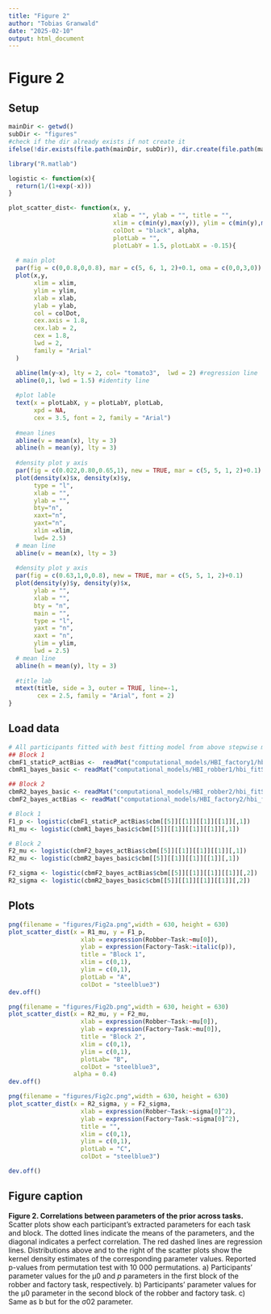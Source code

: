 ```yaml
---
title: "Figure 2"
author: "Tobias Granwald"
date: "2025-02-10"
output: html_document
---
```


# Figure 2

## Setup

```r
mainDir <- getwd()
subDir <- "figures"
#check if the dir already exists if not create it
ifelse(!dir.exists(file.path(mainDir, subDir)), dir.create(file.path(mainDir, subDir)), FALSE)
```

```r
library("R.matlab")
```

```r
logistic <- function(x){
  return(1/(1+exp(-x)))
}

plot_scatter_dist<- function(x, y, 
                             xlab = "", ylab = "", title = "",
                             xlim = c(min(y),max(y)), ylim = c(min(y),max(y)),
                             colDot = "black", alpha,
                             plotLab = "",
                             plotLabY = 1.5, plotLabX = -0.15){
  
  # main plot
  par(fig = c(0,0.8,0,0.8), mar = c(5, 6, 1, 2)+0.1, oma = c(0,0,3,0))
  plot(x,y,
       xlim = xlim,
       ylim = ylim,
       xlab = xlab,
       ylab = ylab,
       col = colDot,
       cex.axis = 1.8,
       cex.lab = 2,
       cex = 1.8,
       lwd = 2,
       family = "Arial"
  )

  abline(lm(y~x), lty = 2, col= "tomato3",  lwd = 2) #regression line
  abline(0,1, lwd = 1.5) #identity line
  
  #plot lable
  text(x = plotLabX, y = plotLabY, plotLab, 
       xpd = NA, 
       cex = 3.5, font = 2, family = "Arial")
  
  #mean lines
  abline(v = mean(x), lty = 3)
  abline(h = mean(y), lty = 3)
  
  #density plot y axis
  par(fig = c(0.022,0.80,0.65,1), new = TRUE, mar = c(5, 5, 1, 2)+0.1)
  plot(density(x)$x, density(x)$y,
       type = "l",
       xlab = "",
       ylab = "",
       bty="n",
       xaxt="n",
       yaxt="n",
       xlim =xlim,
       lwd= 2.5)
  # mean line
  abline(v = mean(x), lty = 3)
  
  #density plot y axis
  par(fig = c(0.63,1,0,0.8), new = TRUE, mar = c(5, 5, 1, 2)+0.1)
  plot(density(y)$y, density(y)$x,
       ylab = "",
       xlab = "",
       bty = "n",
       main = "",
       type = "l",
       yaxt = "n",
       xaxt = "n",
       ylim = ylim,
       lwd = 2.5)
  # mean line
  abline(h = mean(y), lty = 3)
  
  #title lab
  mtext(title, side = 3, outer = TRUE, line=-1,
        cex = 2.5, family = "Arial", font = 2)
}
```

## Load data

```r
# All participants fitted with best fitting model from above stepwise model comparison
## Block 1
cbmF1_staticP_actBias <-  readMat("computational_models/HBI_factory1/hbi_fitsim_static2ActBias_factory1.mat")
cbmR1_bayes_basic <- readMat("computational_models/HBI_robber1/hbi_fitSim_bayes_robber1.mat")

## Block 2
cbmR2_bayes_basic <- readMat("computational_models/HBI_robber2/hbi_fitSim_bayes_robber2.mat")
cbmF2_bayes_actBias <- readMat("computational_models/HBI_factory2/hbi_fitSim_bayes2ActBias_factory2.mat")
```

```r
# Block 1
F1_p <- logistic(cbmF1_staticP_actBias$cbm[[5]][[1]][[1]][[1]][,1])
R1_mu <- logistic(cbmR1_bayes_basic$cbm[[5]][[1]][[1]][[1]][,1])

# Block 2
F2_mu <- logistic(cbmF2_bayes_actBias$cbm[[5]][[1]][[1]][[1]][,1])
R2_mu <- logistic(cbmR2_bayes_basic$cbm[[5]][[1]][[1]][[1]][,1])

F2_sigma <- logistic(cbmF2_bayes_actBias$cbm[[5]][[1]][[1]][[1]][,2])
R2_sigma <- logistic(cbmR2_bayes_basic$cbm[[5]][[1]][[1]][[1]][,2])
```


## Plots
```r
png(filename = "figures/Fig2a.png",width = 630, height = 630)
plot_scatter_dist(x = R1_mu, y = F1_p,
                    xlab = expression(Robber~Task:~mu[0]),
                    ylab = expression(Factory~Task:~italic(p)),
                    title = "Block 1",
                    xlim = c(0,1),
                    ylim = c(0,1),
                    plotLab = "A",
                    colDot = "steelblue3")
dev.off()

png(filename = "figures/Fig2b.png",width = 630, height = 630)
plot_scatter_dist(x = R2_mu, y = F2_mu,
                    xlab = expression(Robber~Task:~mu[0]),
                    ylab = expression(Factory~Task:~mu[0]),
                    title = "Block 2",
                    xlim = c(0,1),
                    ylim = c(0,1),
                    plotLab= "B",
                    colDot = "steelblue3", 
                  alpha = 0.4)
dev.off()

png(filename = "figures/Fig2c.png",width = 630, height = 630)
plot_scatter_dist(x = R2_sigma, y = F2_sigma,
                    xlab = expression(Robber~Task:~sigma[0]^2),
                    ylab = expression(Factory~Task:~sigma[0]^2),
                    title = "",
                    xlim = c(0,1),
                    ylim = c(0,1),
                    plotLab = "C",
                    colDot = "steelblue3")

dev.off()
```
## Figure caption

**Figure 2. Correlations between parameters of the prior across tasks.** Scatter plots show each participant’s extracted parameters for each task and block. The dotted lines indicate the means of the parameters, and the diagonal indicates a perfect correlation. The red dashed lines are regression lines. Distributions above and to the right of the scatter plots show the kernel density estimates of the corresponding parameter values. Reported p-values from permutation test with 10 000 permutations. a) Participants’ parameter values for the µ0 and *p* parameters in the first block of the robber and factory task, respectively. b) Participants’ parameter values for the µ0 parameter in the second block of the robber and factory task. c) Same as b but for the σ02 parameter.
